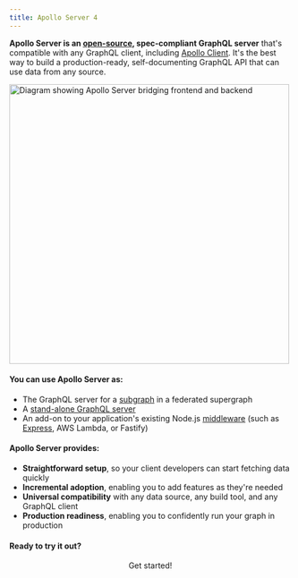 ```yaml
---
title: Apollo Server 4
---
```


**Apollo Server is an [open-source](https://github.com/apollographql/apollo-server), spec-compliant GraphQL server** that's compatible with any GraphQL client, including [Apollo Client](/react). It's the best way to build a production-ready, self-documenting GraphQL API that can use data from any source.

<img src="./images/frontend_backend_diagram.svg" width="500" alt="Diagram showing Apollo Server bridging frontend and backend" />

#### You can use Apollo Server as:

* The GraphQL server for a [subgraph](/federation/building-supergraphs/subgraphs-apollo-server) in a federated supergraph
* A [stand-alone GraphQL server](./api/standalone)
* An add-on to your application's existing Node.js [middleware](./integrations/integration-index) (such as [Express](./api/express-middleware), AWS Lambda, or Fastify)

#### Apollo Server provides:

*  **Straightforward setup**, so your client developers can start fetching data quickly
*  **Incremental adoption**, enabling you to add features as they're needed
*  **Universal compatibility** with any data source, any build tool, and any GraphQL client
*  **Production readiness**, enabling you to confidently run your graph in production


#### Ready to try it out?

<div align="center">
  <ButtonLink href="./getting-started" size="lg">
    Get started!
  </ButtonLink>
</div>
